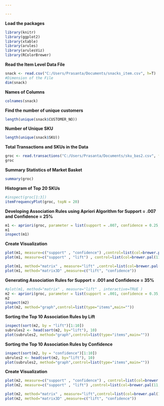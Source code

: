 ```yaml
---

---
```

**Load the packages**
```r
library(knitr)
library(ggplot2)
library(xtable)
library(arules)
library(arulesViz)
library(RColorBrewer)
```

**Read the Item Level Data File**
```r
snack <- read.csv("C:/Users/Prasanta/Documents/snacks_item.csv", h=T)
#Dimension of the File
dim(snack)
```

**Names of Columns**
```r
colnames(snack)
```


**Find the number of unique customers**
```r
length(unique(snack$CUSTOMER_NO))
```

**Number of Unique SKU**
```r
length(unique(snack$SKU))
```

**Total Transactions and SKUs in the Data**
```r
groc <- read.transactions("C:/Users/Prasanta/Documents/sku_bas2.csv", format = "single",sep= ",", cols = c(1,2),rm.duplicates=TRUE)
groc
```

**Summary Statistics of Market Basket**
```r
summary(groc)
```

**Histogram of Top 20 SKUs**
```r
#inspect(groc[1:3])
itemFrequencyPlot(groc, topN = 20)
```

**Developing Association Rules using Apriori Algorithm for Support = .007 and Confidence = 25%**
```r
m1 <- apriori(groc, parameter = list(support = .007, confidence = 0.25, minlen=2))
m1
inspect(m1)
```

**Create Visualization**
```r
plot(m1, measure=c("support" , "confidence") ,control=list(col=brewer.pal(11,"Spectral")),main="", shading="lift")
plot(m1, measure=c("support" , "lift") , control=list(col=brewer.pal(11,"Spectral")),main="",shading="confidence")
```

```r
plot(m1, method="matrix" , measure="lift" ,control=list(col=brewer.pal(11,"Spectral")),main="")
plot(m1, method="matrix3D" ,measure=c("lift", "confidence"))
```

**Generating Association Rules for Support = .001  and Confidence = 35%**
```r
#plot(m1, method="matrix" , measure="lift" , interactive=TRUE )
m2 <- apriori(groc, parameter = list(support = .001, confidence = 0.35, minlen=2))
m2
inspect(m2)
plot(m2, method="graph",control=list(type="items",main=""))
```

**Sorting the Top 10 Association Rules by Lift**
```r
inspect(sort(m2, by = "lift")[1:10])
subrules2 <- head(sort(m2, by="lift"), 10)
plot(subrules2, method="graph",control=list(type="items",main=""))
```

**Sorting the Top 10 Association Rules by Confidence**
```r
inspect(sort(m2, by = "confidence")[1:10])
ubrules2 <- head(sort(m2, by="lift"), 10)
plot(subrules2, method="graph",control=list(type="items",main=""))
```

**Create Visualization**
```r
plot(m2, measure=c("support" , "confidence") , control=list(col=brewer.pal(11,"Spectral")),main="",shading="lift")
plot(m2, measure=c("support" , "lift") ,control=list(col=brewer.pal(11,"Spectral")),main="", shading="confidence")
````

```r
plot(m2, method="matrix" , measure="lift",control=list(col=brewer.pal(11,"Spectral")),main="" )
plot(m2, method="matrix3D" ,measure=c("lift", "confidence"))
```
